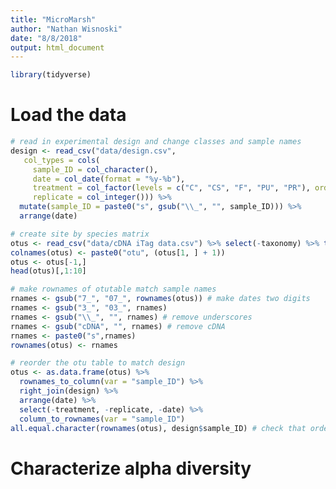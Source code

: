 ```yaml
---
title: "MicroMarsh"
author: "Nathan Wisnoski"
date: "8/8/2018"
output: html_document
---
```


```r
library(tidyverse)
```

# Load the data
```r
# read in experimental design and change classes and sample names
design <- read_csv("data/design.csv",
   col_types = cols(
     sample_ID = col_character(), 
     date = col_date(format = "%y-%b"),
     treatment = col_factor(levels = c("C", "CS", "F", "PU", "PR"), ordered = T),
     replicate = col_integer())) %>% 
  mutate(sample_ID = paste0("s", gsub("\\_", "", sample_ID))) %>% 
  arrange(date)

# create site by species matrix
otus <- read_csv("data/cDNA iTag data.csv") %>% select(-taxonomy) %>% t()
colnames(otus) <- paste0("otu", (otus[1, ] + 1))
otus <- otus[-1,]
head(otus)[,1:10]

# make rownames of otutable match sample names
rnames <- gsub("7_", "07_", rownames(otus)) # make dates two digits
rnames <- gsub("3_", "03_", rnames)
rnames <- gsub("\\_", "", rnames) # remove underscores
rnames <- gsub("cDNA", "", rnames) # remove cDNA
rnames <- paste0("s",rnames)
rownames(otus) <- rnames

# reorder the otu table to match design
otus <- as.data.frame(otus) %>% 
  rownames_to_column(var = "sample_ID") %>% 
  right_join(design) %>%
  arrange(date) %>% 
  select(-treatment, -replicate, -date) %>% 
  column_to_rownames(var = "sample_ID")
all.equal.character(rownames(otus), design$sample_ID) # check that order is correct
```

# Characterize alpha diversity
```r

```

